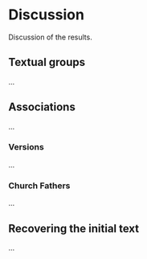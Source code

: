 # Discussion

Discussion of the results.

## Textual groups

...

## Associations

...

### Versions

...

### Church Fathers

...

## Recovering the initial text

...
